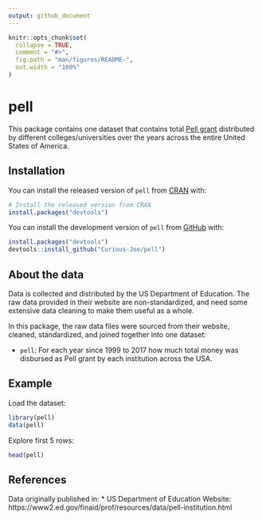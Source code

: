 ```yaml
---
output: github_document
---
```


<!-- README.md is generated from README.Rmd. Please edit that file -->

```r
knitr::opts_chunk$set(
  collapse = TRUE,
  comment = "#>",
  fig.path = "man/figures/README-",
  out.width = "100%"
)
```

# pell

<!-- badges: start -->
<!-- badges: end -->

This package contains one dataset that contains total [Pell grant](https://www2.ed.gov/programs/fpg/index.html) distributed by different colleges/universities over the years across the entire United States of America. 

## Installation

You can install the released version of `pell` from [CRAN](https://cran.r-project.org/) with:

``` r
# Install the released version from CRAN
install.packages("devtools")
```
You can install the development version of `pell` from [GitHub](https://github.com/) with:

``` r
install.packages("devtools")
devtools::install_github("Curious-Joe/pell")
```

## About the data

Data is collected and distributed by the US Department of Education. The raw data provided in their website are non-standardized, and need some extensive data cleaning to make them useful as a whole.

In this package, the raw data files were sourced from their website, cleaned, standardized, and joined together into one dataset:

* `pell`: For each year since 1999 to 2017 how much total money was disbursed as Pell grant by each institution across the USA.

## Example

Load the dataset:

``` r
library(pell)
data(pell)
```

Explore first 5 rows:

```r
head(pell)
```

## References

Data originally published in:
* US Department of Education Website:  https://www2.ed.gov/finaid/prof/resources/data/pell-institution.html
